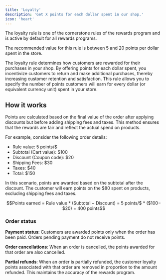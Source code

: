 ```yaml
---
title: 'Loyalty'
description: 'Get X points for each dollar spent in our shop.'
icon: 'heart'
---
```


<Info>
  The loyalty rule is one of the cornerstone rules of the rewards program and is active by default for all rewards
  programs.
</Info>

<Tip>The recommended value for this rule is between 5 and 20 points per dollar spent in the store.</Tip>

The loyalty rule determines how customers are rewarded for their purchases in your shop.
By offering points for each dollar spent, you incentivize customers to return and make additional purchases,
thereby increasing customer retention and satisfaction.
This rule allows you to specify the number of points customers will
earn for every dollar (or equivalent currency unit) spent in your store.

## How it works

Points are calculated based on the final value of the order after applying discounts
but before adding shipping fees and taxes.
This method ensures that the rewards are fair and reflect the actual spend on products.

For example, consider the following order details:

- Rule value: 5 points/$
- Subtotal (Cart value): $100
- Discount (Coupon code): $20
- Shipping Fees: $30
- Taxes: $40
- Total: $150

In this scenario, points are awarded based on the subtotal after the discount.
The customer will earn points on the $80 spent on products, excluding shipping fees and taxes.

```math
Points earned = Rule value * (Subtotal − Discount) = 5 points/$ * ($100−$20) = 400 points
```

### Order status

**Payment status**: Customers are awarded points only when the order has been paid.
Orders pending payment do not receive points.

**Order cancellations**: When an order is cancelled, the points awarded for that order are also cancelled.

**Partial refunds**: When an order is partially refunded, the customer loyalty points associated with that order
are removed in proportion to the amount refunded. This maintains the accuracy of the rewards program.
